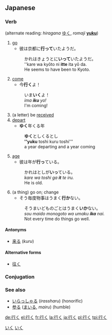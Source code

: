 ==Japanese==
{{ja-kanjitab|行}}

===Verb===
[[Category:1000 Japanese basic words|いく]]
{{ja-verb|kk|type=3|hira=いく|rom=iku}} (alternate reading: ''hiragana'' [[ゆく]], ''romaji'' '''[[yuku]]''')
#[[go]]
#*彼は京都に'''行って'''いたようだ。
#:かれはきょうとに'''いって'''いたようだ。
#:''kare wa kyōto ni '''itte''' ita yō da.
#:He seems to have been to Kyoto.
#[[come]]
#*今'''行く'''よ！
#:いま'''いく'''よ！
#:''ima '''iku''' yo!''
#:I'm coming!
#(a letter) be [[received]]
#[[depart]]
#*'''ゆく'''年くる年
#:'''ゆく'''としくるとし
#:'''''yuku''' toshi kuru toshi'''
#:a year departing and a year coming
#[[age]]
#*彼は年が'''行っ'''ている。
#:かれはとしが'''いっ'''ている。
#:''kare wa toshi ga '''it''' te iru.''
#:He is old.
#(a thing) go on; change
#*そう毎度物事はうまく'''行か'''ない。
#:そうまいどものごとはうまく'''いか'''ない。
#:''sou maido monogoto wa umaku '''ika''' nai.''
#:Not every time do things go well. 

====Antonyms====
*[[来る]] (''kuru'')

====Alternative forms====
*[[往く]]

===Conjugation===
{{ja-verbconj|行く|行か|いか<br>ゆか|ika<br>yuka|行き|いき<br>ゆき|iki<br>yuki|行く|いく<br>ゆく|iku<br>yuku|行く|いく<br>ゆく|iku<br>yuku|行け|いけ<br>ゆけ|ike<br>yuke|行け|いけ<br>ゆけ|ike<br>yuke|行かれる|いかれる<br>ゆかれる|ikareru<br>yukareru|行かせる<br><br>行かす|いかせる<br>ゆかせる<br>いかす<br>ゆかす|ikaseru<br>yukaseru<br>ikasu<br>yukasu|行ける|いける<br>ゆける|ikeru<br>yukeru|行こう|いこう<br>ゆこう|ikō<br>yukō|行かない|いかない<br>ゆかない|ikanai<br>yukanai|行かず|いかず<br>ゆかず|ikazu<br>yukazu|行きます|いきます<br>ゆきます|ikimasu<br>yukimasu|[[行った]]|いった|itta|行って|いって|itte|行けば|いけば<br>ゆけば|ikeba<br>yukeba}}

===See also===
*[[いらっしゃる]] (''irassharu'') (honorific)
*[[参る]] ([[まいる]], ''mairu'') (humble)

[[Category:Japanese language|いく]]

[[de:行く]]
[[el:行く]]
[[fr:行く]]
[[la:行く]]
[[ja:行く]]
[[pl:行く]]
[[tpi:行く]]